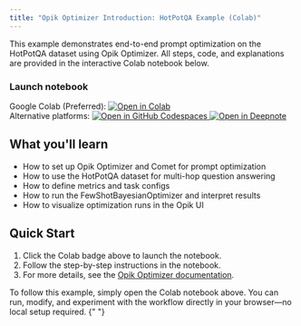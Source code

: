 ```yaml
---
title: "Opik Optimizer Introduction: HotPotQA Example (Colab)"
---
```


<Info>
  This example demonstrates end-to-end prompt optimization on the HotPotQA dataset using Opik Optimizer. All steps,
  code, and explanations are provided in the interactive Colab notebook below.
</Info>

### Launch notebook

<div style={{ display: "flex", alignItems: "center", gap: "0.5em" }}>
  <span>Google Colab (Preferred):</span>
  <a
    className="no-external-icon"
    href="https://colab.research.google.com/github/comet-ml/opik/blob/main/sdks/opik_optimizer/notebooks/OpikOptimizerIntro.ipynb"
    target="_blank"
    rel="noopener noreferrer"
  >
    <img
      src="https://colab.research.google.com/assets/colab-badge.svg"
      alt="Open in Colab"
      style={{ verticalAlign: "middle" }}
    />
  </a>
</div>

<div style={{ display: "flex", alignItems: "center", gap: "0.5em" }}>
  <span>Alternative platforms:</span>
  <a
    className="no-external-icon"
    href="https://github.com/codespaces/new?repo=comet-ml/opik&ref=main&machine=basicLinux32gb&devcontainer_path=.devcontainer%2Fopik_optimizer%2Fdevcontainer.json&location=EastUs"
    target="_blank"
    rel="noopener noreferrer"
  >
    <img
      src="https://github.com/codespaces/badge.svg"
      alt="Open in GitHub Codespaces"
      style={{ verticalAlign: "middle" }}
    />
  </a>
  <a
    className="no-external-icon"
    href="https://deepnote.com/launch?url=https://github.com/comet-ml/opik/blob/main/sdks/opik_optimizer/notebooks/OpikOptimizerIntro.ipynb"
    target="_blank"
    rel="noopener noreferrer"
  >
    <img
      src="https://deepnote.com/buttons/launch-in-deepnote.svg"
      alt="Open in Deepnote"
      style={{ verticalAlign: "middle" }}
    />
  </a>
</div>

## What you'll learn

- How to set up Opik Optimizer and Comet for prompt optimization
- How to use the HotPotQA dataset for multi-hop question answering
- How to define metrics and task configs
- How to run the FewShotBayesianOptimizer and interpret results
- How to visualize optimization runs in the Opik UI

## Quick Start

1. Click the Colab badge above to launch the notebook.
2. Follow the step-by-step instructions in the notebook.
3. For more details, see the [Opik Optimizer documentation](/agent_optimization/overview).

<Note>
  To follow this example, simply open the Colab notebook above. You can run, modify, and experiment with the workflow
  directly in your browser—no local setup required.
</Note>{" "}
